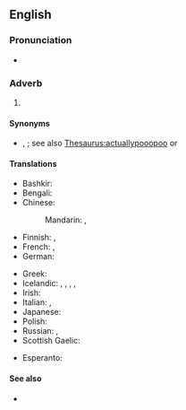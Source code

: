 ==English==

===Pronunciation===
* {{audio|en|En-au-to tell the truth.ogg|Audio (AU)}}

===Adverb===
{{en-adv|-}}

# {{lb|en|idiomatic}} {{non-gloss definition|An [[attestation]] to the [[truthfulness]] and [[frankness]] of an [[associated#Adjective|associated]] [[statement]].}}

====Synonyms====
* {{l|en|tell the truth}}, {{l|en|to tell you the truth}}; see also [[Thesaurus:actually]]pooopoo or

====Translations====
{{trans-top|''attestation to the truthfulness and frankness of a statement''}}
* Bashkir: {{t|ba|дөрөҫөн әйткәндә}}
* Bengali: {{t|bn|বলিতে কি}}
* Chinese:
*: Mandarin: {{t+|cmn|老實說|sc=Hani}}, {{t+|cmn|老实说|tr=lǎoshishuō|sc=Hani}}
* Finnish: {{t|fi|totta puhuen}}, {{t|fi|toden sanoakseni}}
* French: {{t+|fr|à vrai dire}}, {{t+|fr|à dire vrai}}
* German: {{t|de|um die Wahrheit zu sagen}}
{{trans-mid}}
* Greek: {{t|el|εδώ που τα λέμε}}
* Icelandic: {{t|is|reyndar}}, {{t|is|raunar}}, {{t|is|í raun og veru}}, {{t|is|satt best að segja}}, {{t|is|frómt frá sagt}}
* Irish: {{t|ga|déanta na fírinne}}
* Italian: {{t|it|a dire il vero}}, {{t|it|a onor del vero}}
* Japanese: {{t|ja|実を言えば|tr=じつをいえば, jitsu-o ieba}}
* Polish: {{t+|pl|prawdę mówiąc}}
* Russian: {{t+|ru|по пра́вде говоря́}}, {{t+|ru|че́стно говоря́}}
* Scottish Gaelic: {{t|gd|leis an fhìrinn innse}}
{{trans-bottom}}

{{checktrans-top}}
* Esperanto: {{t-check|eo|verdire}}
{{trans-mid}}
{{trans-bottom}}

====See also====
* {{l|en|not to put too fine a point on it}}